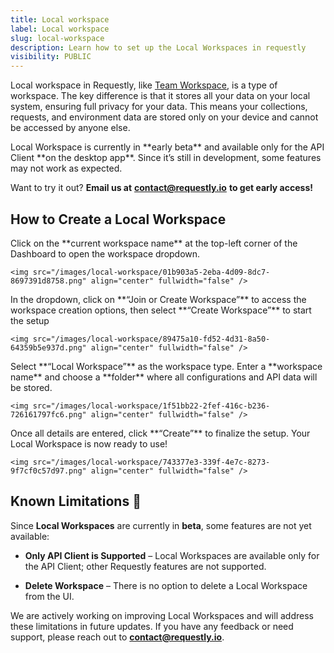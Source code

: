 ```yaml
---
title: Local workspace
label: Local workspace
slug: local-workspace
description: Learn how to set up the Local Workspaces in requestly
visibility: PUBLIC
---
```

Local workspace in Requestly, like <a target="_blank" href="/general/others/workspace/how-to-get-started-with-shared-workspace">Team Workspace</a>, is a type of workspace. The key difference is that it stores all your data on your local system, ensuring full privacy for your data. This means your collections, requests, and environment data are stored only on your device and cannot be accessed by anyone else.

<Info>
  Local Workspace is currently in **early beta** and available only for the API Client **on the desktop app**. Since it’s still in development, some features may not work as expected.

  Want to try it out? **Email us at** [**contact@requestly.io**](mailto:contact@requestly.io) **to get early access!**
</Info>

## **How to Create a Local Workspace**

<Steps>
  <Step title="Open the Workspace Menu">
    Click on the **current workspace name** at the top-left corner of the Dashboard to open the workspace dropdown.

    <img src="/images/local-workspace/01b903a5-2eba-4d09-8dc7-8697391d8758.png" align="center" fullwidth="false" />
  </Step>

  <Step title="Select “Join or Create Workspace”">
    In the dropdown, click on **“Join or Create Workspace”** to access the workspace creation options, then select **“Create Workspace”** to start the setup

    <img src="/images/local-workspace/89475a10-fd52-4d31-8a50-64359b5e937d.png" align="center" fullwidth="false" />
  </Step>

  <Step title="Choose Local Workspace and Configure">
    Select **“Local Workspace”** as the workspace type. Enter a **workspace name** and choose a **folder** where all configurations and API data will be stored.

    <img src="/images/local-workspace/1f51bb22-2fef-416c-b236-726161797fc6.png" align="center" fullwidth="false" />
  </Step>

  <Step title="Click “Create”">
    Once all details are entered, click **“Create”** to finalize the setup. Your Local Workspace is now ready to use!

    <img src="/images/local-workspace/743377e3-339f-4e7c-8273-9f7cf0c57d97.png" align="center" fullwidth="false" />
  </Step>
</Steps>

## **Known Limitations 🚧**

Since **Local Workspaces** are currently in **beta**, some features are not yet available:

* **Only API Client is Supported** – Local Workspaces are available only for the API Client; other Requestly features are not supported.

* **Delete Workspace** – There is no option to delete a Local Workspace from the UI.

We are actively working on improving Local Workspaces and will address these limitations in future updates. If you have any feedback or need support, please reach out to [**contact@requestly.io**](mailto:contact@requestly.io).
